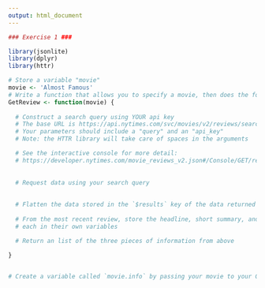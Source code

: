 ```yaml
---
output: html_document
---
```



```r
### Exercise 1 ###

library(jsonlite)
library(dplyr)
library(httr)

# Store a variable "movie"
movie <- 'Almost Famous'
# Write a function that allows you to specify a movie, then does the following:
GetReview <- function(movie) {
  
  # Construct a search query using YOUR api key
  # The base URL is https://api.nytimes.com/svc/movies/v2/reviews/search.json?
  # Your parameters should include a "query" and an "api_key"
  # Note: the HTTR library will take care of spaces in the arguments

  # See the interactive console for more detail:
  # https://developer.nytimes.com/movie_reviews_v2.json#/Console/GET/reviews/search.json
  
  
  # Request data using your search query
  
  
  # Flatten the data stored in the `$results` key of the data returned to you
  
  # From the most recent review, store the headline, short summary, and link to full article
  # each in their own variables

  # Return an list of the three pieces of information from above
  
}


# Create a variable called `movie.info` by passing your movie to your GetReview function

```
